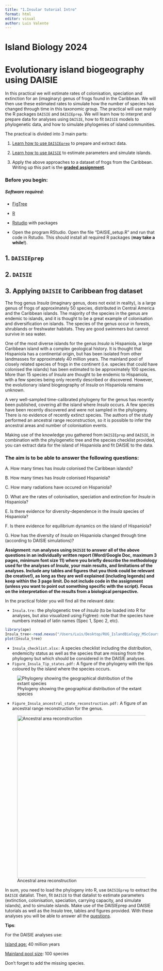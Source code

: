 ```yaml
---
title: "1.Insular tutorial Intro"
format: html
editor: visual
author: Luis Valente
---
```


# Island Biology 2024

# Evolutionary island biogeography using DAISIE

In this practical we will estimate rates of colonisation, speciation and extinction for an (imaginary) genus of frogs found in the Caribbean. We will then use these estimated rates to simulate how the number of species has changed through time in this taxonomic group. The practical will use mainly the R packages `DAISIE` and `DAISIEprep`. We will learn how to interpret and prepare data for analyses using `DAISIE`, how to fit `DAISIE` models to phylogenetic data, and how to simulate phylogenies of island communities.

The practical is divided into 3 main parts:

1.  [Learn how to use `DAISIEprep`](#sec-1.-daisieprep) to prepare and extract data.

2.  [Learn how to use `DAISIE`](#sec-2.-daisie) to estimate parameters and simulate islands.

3.  Apply the above approaches to a dataset of frogs from the Caribbean. Writing up this part is the [**graded** **assignment**](#sec-3.-applying-daisie).

### Before you begin:

##### Software required:

-   [FigTree](https://github.com/rambaut/figtree/releases)

-   [R](https://www.r-project.org)

-   [Rstudio](https://rstudio.com/products/rstudio/download/) with packages

-   Open the program RStudio. Open the file "DAISIE_setup.R" and run that code in Rstudio. This should install all required R packages (**may take a while!**).

## 1. `DAISIEprep` {#sec-1.-daisieprep}

## 2. `DAISIE` {#sec-2.-daisie}

## 3. Applying `DAISIE` to Caribbean frog dataset {#sec-3.-applying-daisie}

The frog genus *Insula* (imaginary genus, does not exist in reality), is a large genus of frogs of approximately 50 species, distributed in Central America and the Caribbean islands. The majority of the species in the genus are endemic to islands, and it is thought to be a great example of colonisation and diversification on islands. The species of the genus occur in forests, shrublands or freshwater habitats. They are good swimmers but cannot survive in sea water.

One of the most diverse islands for the genus *Insula* is Hispaniola, a large Caribbean island with a complex geological history. It is thought that Hispaniola has a continental origin, but has been isolated from other landmasses for approximately 40 million years. The mainland pool of closely related species of frogs in the continent (i.e. species that could have colonised the islands) has been estimated to be approximately 100 species. More than 15 species of *Insula* are thought to be endemic to Hispaniola, with a few species being only recently described or discovered. However, the evolutionary island biogeography of *Insula* on Hispaniola remains unknown.

A very well-sampled time-calibrated phylogeny for the genus has recently been published, covering all the island where *Insula* occurs. A few species have been recently discovered and were not sampled in the phylogeny. There is no evidence of recently extinct species. The authors of the study performed an ancestral range reconstruction, so it is possible to infer the ancestral areas and number of colonisation events.

Making use of the knowledge you gathered from `DAISIEprep` and `DAISIE`, in combination with the phylogenetic tree and the species checklist provided, you can extract data for the island of Hispaniola and fit DAISIE to the data.

### The aim is to be able to answer the following questions: {#sec-4.-questions}

A. How many times has *Insula* colonised the Caribbean islands?

B. How many times has *Insula* colonised Hispaniola?

C. How many radiations have occured on Hispaniola?

D. What are the rates of colonisation, speciation and extinction for *Insula* in Hispaniola?

E. Is there evidence for diversity-dependence in the *Insula* species of Hispaniola?

F. Is there evidence for equilibrium dynamics on the island of Hispaniola?

G. How has the diversity of *Insula* on Hispaniola changed through time (according to DAISIE simulations)?

**Assignment: run analyses using `DAISIE` to answer all of the above questions in an individually written report (Word/Google Doc, maximum 3 pages, minimum font size 11) where you briefly describe the methodology used for the analyses of *Insula*, your main results, and limitations of the analyses. Include any tables and figures that you think could be relevant (be creative!), as long as they are well explained (including legends) and keep within the 3 page limit. Do not include code in the assignment (unless you want to point out something specific with the script). Focus on the interpretation of the results from a biological perspective.**

In the practical folder you will find all the relevant data:

-   `Insula.tre:` the phylogenetic tree of *Insula* (to be loaded into R for analyses, but also visualized using Figtree): note that the species have numbers instead of latin names (Spec 1, Spec 2, etc).

```r
library(ape)
Insula_tree<-read.nexus("/Users/Luis/Desktop/RUG_IslandBiology_MScCourse/Practicals/DAISIE_Insula_frogs/0.Insula_frog_data/Insula.tre")
plot(Insula_tree)
```

-   `Insula_checklist.xlsx:` A species checklist including the distribution, endemicity status as well as the species that are missing from the phylogeny but which should be considered in the DAISIE analyses.
-   `Figure_Insula_Tip_states.pdf:` A figure of the phylogeny with the tips coloured by the island where the species occurs.

![Phylogeny showing the geographical distribution of the extant species](0.Insula_frog_data/Figure_Insula_tip_states.png)

-   `Figure_Insula_ancestral_state_reconstruction.pdf:` A figure of an ancestral range reconstruction for the genus.

![Ancestral area reconstruction](0.Insula_frog_data/Figure_Insula_ancestral_state_reconstruction.png){width="534"}

In sum, you need to load the phylogeny into R, use `DAISIEprep` to extract the `DAISIE` datalist. Then, fit `DAISIE` to that datalist to estimate parameters (extinction, colonisation, speciation, carrying capacity, and simulate islands), and to simulate islands. Make use of the DAISIEprep and DAISIE tutorials as well as the *Insula* tree, tables and figures provided. With these analyses you will be able to answer all the [questions](#sec-4.-questions).

**Tips**:

For the DAISIE analyses use:

[Island age:]{.underline} 40 million years

[Mainland pool size]{.underline}: 100 species

Don't forget to add the missing species.
